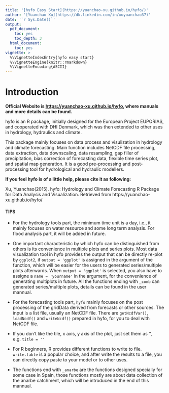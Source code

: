 ---
title: '[hyfo Easy Start](https://yuanchao-xu.github.io/hyfo/)'
author: '[Yuanchao Xu](https://dk.linkedin.com/in/xuyuanchao37)'
date: '`r Sys.Date()`'
output: 
  pdf_document:
    toc: yes
    toc_depth: 3
  html_document:
    toc: yes
vignette: > 
  %\VignetteIndexEntry{hyfo easy start} 
  %\VignetteEngine{knitr::rmarkdown}
  %\VignetteEncoding{ASCII}
---

# Introduction

**Official Website is [https://yuanchao-xu.github.io/hyfo](http://yuanchao-xu.github.io/hyfo), where manuals and more details can be found.**

hyfo is an R package, initially designed for the European Project EUPORIAS, and cooperated with DHI Denmark, which was then extended to other uses in hydrology, hydraulics and climate.

This package mainly focuses on data process and visulization in hydrology and climate forecasting. Main function includes NetCDF file processing, data extraction, data downscaling, data resampling, gap filler of precipitation, bias correction of forecasting data, flexible time series plot, and spatial map generation. It is a good pre-processing and post-processing tool for hydrological and hydraulic modellers.

**If you feel hyfo is of a little help, please cite it as following:**

Xu, Yuanchao(2015). hyfo: Hydrology and Climate Forecasting R Package for Data Analysis and Visualization. Retrieved from https://yuanchao-xu.github.io/hyfo/


#### TIPS
* For the hydrology tools part, the minimum time unit is a day, i.e., it mainly focuses on water resource and some long term analysis. For flood analysis part, it will be added in future.


* One important characteristic by which hyfo can be distinguished from others is its convenience in multiple plots and series plots. Most data visualization tool in hyfo provides the output that can be directly re-plot by `ggplot2`, if `output = 'ggplot'` is assigned in the argument of the function, which will be easier for the users to generated series/multiple plots afterwards. When `output = 'ggplot'` is selected, you also have to assigne a `name = 'yourname'` in the argument, for the convenience of generating multiplots in future. All the functions ending with `_comb` can generated series/multiple plots, details can be found in the user mannual. 


* For the forecasting tools part, `hyfo` mainly focuses on the post processing of the gridData derived from forecasts or other sources. The input is a list file, usually an NetCDF file. There are `getNcdfVar()`, `loadNcdf()` and `writeNcdf()` prepared in hyfo, for you to deal with NetCDF file. 

* If you don't like the tile, x axis, y axis of the plot, just set them as '', e.g. `title = ''`

* For R beginners, R provides different functions to write to file. `write.table` is a popular choice, and after write the results to a file, you can directly copy paste to your model or to other uses.

* The functions end with `_anarbe` are the functions designed specially for some case in Spain, those functions mostly are about data collection of the anarbe catchment, which will be introduced in the end of this mannual.
